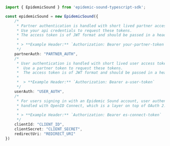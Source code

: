 ```typescript index.ts
import { EpidemicSound } from 'epidemic-sound-typescript-sdk';

const epidemicSound = new EpidemicSound({
    /*
     * Partner authentication is handled with short lived partner access tokens.
     * Use your api credentials to request these tokens.
     * The access token is of JWT format and should be passed in a header with your API requests:
     * 
     * > **Example Header:** `Authorization: Bearer your-partner-token`
     */
    partnerAuth: "PARTNER_AUTH",
    /*
     * User authentication is handled with short lived user access tokens.
     *  Use a partner token to request these tokens.
     *  The access token is of JWT format and should be passed in a header with your API requests:
     *  
     *  > **Example Header:** `Authorization: Bearer a-user-token`
     */
    userAuth: "USER_AUTH",
    /*
     * For users signing in with an Epidemic Sound account, user authentication is
     * handled with OpenID Connect, which is a layer on top of OAuth 2.0.
     * 
     * > **Example Header:** `Authorization: Bearer es-connect-token`
     */
    clientId: "CLIENT_ID",
    clientSecret: "CLIENT_SECRET",
    redirectUri: "REDIRECT_URI"
})
```